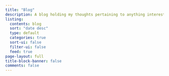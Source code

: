 ```yaml
---
title: "Blog"
description: A blog holding my thoughts pertaining to anything interesting
listing:
  contents: blog
  sort: "date desc"
  type: default
  categories: true
  sort-ui: false
  filter-ui: false
  feed: true
page-layout: full
title-block-banner: false
comments: false
---
```

